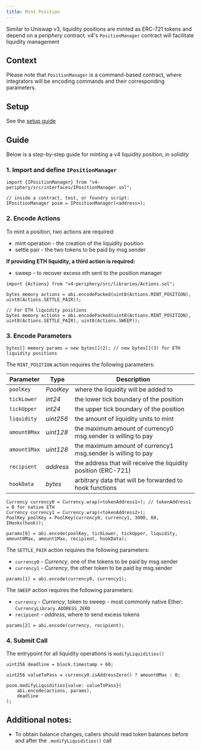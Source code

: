 ```yaml
---
title: Mint Position
---
```


Similar to Uniswap v3, liquidity positions are minted as ERC-721 tokens and depend on a *periphery* contract.
v4's `PositionManager` contract will facilitate liquidity management

## Context

Please note that `PositionManager` is a command-based contract, where integrators will be encoding commands and their corresponding
parameters.

## Setup

See the [setup guide](./00-setup-liquidity.mdx)

## Guide

Below is a step-by-step guide for minting a v4 liquidity position, in *solidity*

### 1. Import and define `IPositionManager`

```solidity
import {IPositionManager} from "v4-periphery/src/interfaces/IPositionManager.sol";

// inside a contract, test, or foundry script:
IPositionManager posm = IPositionManager(<address>);
```

### 2. Encode Actions

To mint a position, two actions are required:

* mint operation - the creation of the liquidity position
* settle pair - the two tokens to be paid by msg.sender

**If providing ETH liquidity, a third action is required:**
* sweep - to recover excess eth sent to the position manager

```solidity
import {Actions} from "v4-periphery/src/libraries/Actions.sol";

bytes memory actions = abi.encodePacked(uint8(Actions.MINT_POSITION), uint8(Actions.SETTLE_PAIR));

// For ETH liquidity positions
bytes memory actions = abi.encodePacked(uint8(Actions.MINT_POSITION), uint8(Actions.SETTLE_PAIR), uint8(Actions.SWEEP));
```

### 3. Encode Parameters

```solidity
bytes[] memory params = new bytes[](2); // new bytes[](3) for ETH liquidity positions
```

The `MINT_POSITION` action requires the following parameters:

| Parameter    | Type      | Description                                                    |
|--------------|-----------|----------------------------------------------------------------|
| `poolKey`    | _PoolKey_ | where the liquidity will be added to                           |
| `tickLower`  | _int24_   | the lower tick boundary of the position                        |
| `tickUpper`  | _int24_   | the upper tick boundary of the position                        |
| `liquidity`  | _uint256_ | the amount of liquidity units to mint                          |
| `amount0Max` | _uint128_ | the maximum amount of currency0 msg.sender is willing to pay   |
| `amount1Max` | _uint128_ | the maximum amount of currency1 msg.sender is willing to pay   |
| `recipient`  | _address_ | the address that will receive the liquidity position (ERC-721) |
| `hookData`   | _bytes_   | arbitrary data that will be forwarded to hook functions        |

```solidity
Currency currency0 = Currency.wrap(<tokenAddress1>); // tokenAddress1 = 0 for native ETH
Currency currency1 = Currency.wrap(<tokenAddress2>);
PoolKey poolKey = PoolKey(currency0, currency1, 3000, 60, IHooks(hook));

params[0] = abi.encode(poolKey, tickLower, tickUpper, liquidity, amount0Max, amount1Max, recipient, hookData);
```

The `SETTLE_PAIR` action requires the following parameters:

* `currency0` - _Currency_, one of the tokens to be paid by msg.sender
* `currency1` - _Currency_, the other token to be paid by msg.sender

```solidity
params[1] = abi.encode(currency0, currency1);
```

The `SWEEP` action requires the following parameters:

* `currency` - _Currency_, token to sweep - most commonly native Ether: `CurrencyLibrary.ADDRESS_ZERO`
* `recipient` - _address_, where to send excess tokens

```solidity
params[2] = abi.encode(currency, recipient);
```

### 4. Submit Call

The entrypoint for all liquidity operations is `modifyLiquidities()`

```solidity
uint256 deadline = block.timestamp + 60;

uint256 valueToPass = currency0.isAddressZero() ? amount0Max : 0;

posm.modifyLiquidities{value: valueToPass}(
    abi.encode(actions, params),
    deadline
);
```

## Additional notes:

* To obtain balance changes, callers should read token balances before and after the `.modifyLiquidities()` call
